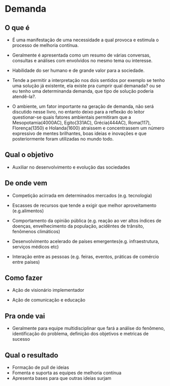 # Demanda

## O que é {-}

- É uma manifestação de uma necessidade a qual provoca e estimula o processo de melhoria contínua.

- Geralmente é apresentada como um resumo de várias conversas, consultas e análises com envolvidos no mesmo tema ou interesse.

- Habilidade do ser humano e de grande valor para a sociedade.

- Tende a permitir a interpretação nos dois sentidos por exemplo se tenho uma solução já existente, ela existe pra cumprir qual demanada? ou se eu tenho uma determinanda demanda, que tipo de solução poderia atendê-la?.

- O ambiente, um fator importante  na geração de demanda, não será discutido nesse livro, no entanto deixo para a reflexão do leitor questionar-se quais fatores ambientais permitiram que a Mesopotamia(4000AC), Egito(331AC), Grécia(444AC), Roma(117), Florença(1350) e Holanda(1600) atraissem e concentrassem um número expressivo de mentes brilhantes, boas ideias e inovações e que posteriormente foram utilizadas no mundo todo.


## Qual o objetivo {-}

- Auxiliar no desenvolvimento e evolução das sociedades

## De onde vem {-}

- Competição acirrada em determinados mercados (e.g. tecnologia)

- Escasses de recursos que tende a exigir que melhor aproveitamento (e.g.alimentos)

- Comportamento da opinião pública (e.g. reação ao ver altos índices de doenças, envelhecimento da população, acidêntes de trânsito, fenômenos climáticos)

- Desenvolvimento acelerado de países emergentes(e.g. infraestrutura, serviços médicos etc)

- Interação entre as pessoas (e.g. feiras, eventos, práticas de comércio entre países)

## Como fazer {-}

- Ação de visionário implementador

- Ação de comunicação e educação


## Pra onde vai {-}

- Geralmente para equipe multidisciplinar que fará a análise do fenômeno, identificação do problema, definição dos objetivos e metricas de sucesso


## Qual o resultado {-}

- Formação de pull de ideias 
- Fomenta e suporta as equipes de melhoria contínua
- Apresenta bases para que outras ideias surjam
